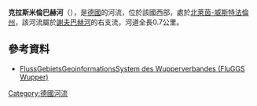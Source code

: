 {{Expand language|1=de|time=2020-08-02T07:12:23+00:00}}
{{Onesource|time=2020-08-02T07:12:23+00:00}}
{{Coord|51.032944|N|7.162317|E|display=title}}

'''克拉斯米倫巴赫河'''（{{lang-de|Klasmühlenbach}}），是[[德國|德國]]的河流，位於該國西部，處於[[北萊茵-威斯特法倫州|北萊茵-威斯特法倫州]]，該河流屬於[[謝夫巴赫河|謝夫巴赫河]]的右支流，河道全長0.7公里。

==參考資料==
* [http://fluggs.wupperverband.de FlussGebietsGeoinformationsSystem des Wupperverbandes (FluGGS Wupper)]{{Wayback|url=http://fluggs.wupperverband.de/ |date=20160303182641 }}

{{Germany-geo-stub}}
[[Category:德國河流|Category:德國河流]]